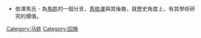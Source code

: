 *依澤馬氏 - 為[[馬姓|馬姓]]的一個分支，[[馬依澤|馬依澤]]與其後裔，就歷史角度上，有其學術研究的價值。
{{catmore}}

[[Category:马姓|Category:马姓]]
[[Category:回族|Category:回族]]
